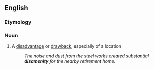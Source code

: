 ==English==

===Etymology===
{{prefix|en|dis|amenity}}

===Noun===
{{en-noun|disamenities}}

# A [[disadvantage]] or [[drawback]], especially of a location
#: ''The noise and dust from the steel works created substantial '''disamenity''' for the nearby retirement home.''